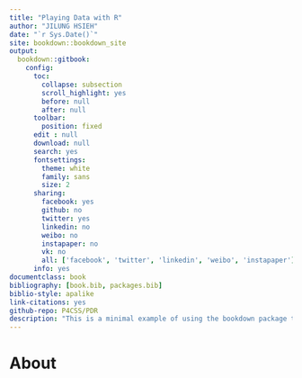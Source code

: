 ```yaml
--- 
title: "Playing Data with R"
author: "JILUNG HSIEH"
date: "`r Sys.Date()`"
site: bookdown::bookdown_site
output: 
  bookdown::gitbook:
    config:
      toc:
        collapse: subsection
        scroll_highlight: yes
        before: null
        after: null
      toolbar:
        position: fixed
      edit : null
      download: null
      search: yes
      fontsettings:
        theme: white
        family: sans
        size: 2
      sharing:
        facebook: yes
        github: no
        twitter: yes
        linkedin: no
        weibo: no
        instapaper: no
        vk: no
        all: ['facebook', 'twitter', 'linkedin', 'weibo', 'instapaper']
      info: yes
documentclass: book
bibliography: [book.bib, packages.bib]
biblio-style: apalike
link-citations: yes
github-repo: P4CSS/PDR
description: "This is a minimal example of using the bookdown package to write a book. The output format for this example is bookdown::gitbook."
---
```


# About {-}
